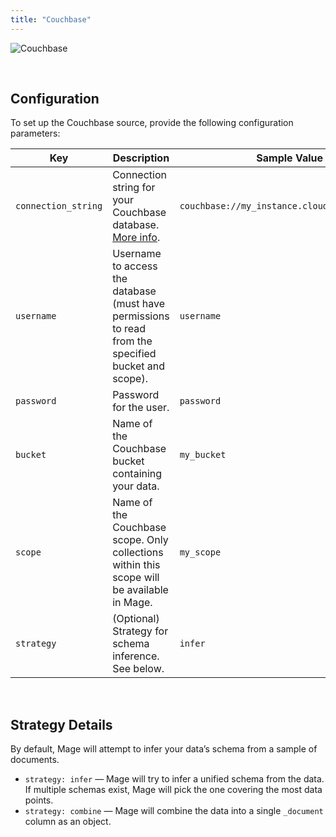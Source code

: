 ```yaml
---
title: "Couchbase"
---
```


![Couchbase](https://www.couchbase.com/wp-content/uploads/2022/08/CB-logo-R_B_B.png)

<br/>

## Configuration

To set up the Couchbase source, provide the following configuration parameters:

| Key                 | Description                                                                                                                | Sample Value                                  |
| ------------------- | -------------------------------------------------------------------------------------------------------------------------- | -------------------------------------------- |
| `connection_string`  | Connection string for your Couchbase database. [More info](https://docs.couchbase.com/kotlin-sdk/current/howtos/connecting.html#connection-string-scheme). | `couchbase://my_instance.cloud.couchbase.com` |
| `username`           | Username to access the database (must have permissions to read from the specified bucket and scope).                       | `username`                                   |
| `password`           | Password for the user.                                                                                                     | `password`                                   |
| `bucket`             | Name of the Couchbase bucket containing your data.                                                                         | `my_bucket`                                  |
| `scope`              | Name of the Couchbase scope. Only collections within this scope will be available in Mage.                                 | `my_scope`                                   |
| `strategy`           | (Optional) Strategy for schema inference. See below.                                                                       | `infer`                                      |

<br/>

## Strategy Details

By default, Mage will attempt to infer your data’s schema from a sample of documents.

- `strategy: infer` — Mage will try to infer a unified schema from the data. If multiple schemas exist, Mage will pick the one covering the most data points.
- `strategy: combine` — Mage will combine the data into a single `_document` column as an object.

<br/>
